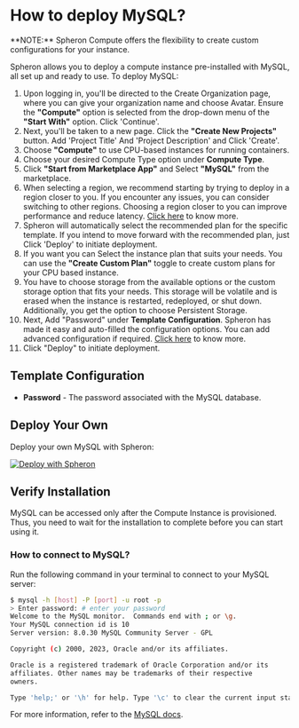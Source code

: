 
# How to deploy MySQL?

<VideoPlayer embedId="BPXAWdapvN0" />

<Callout type="info">
  **NOTE:** Spheron Compute offers the flexibility to create custom
  configurations for your instance.
</Callout>

Spheron allows you to deploy a compute instance pre-installed with MySQL, all set up and ready to use.
To deploy MySQL:

1. Upon logging in, you'll be directed to the Create Organization page, where you can give your organization name and choose Avatar. Ensure the **"Compute"** option is selected from the drop-down menu of the **"Start With"** option. Click 'Continue'. 
2. Next, you'll be taken to a new page. Click the **"Create New Projects"** button. Add 'Project Title' And 'Project Description' and Click 'Create'.
3. Choose **"Compute"** to use CPU-based instances for running containers.
4. Choose your desired Compute Type option under **Compute Type**.
5. Click **"Start from Marketplace App"** and Select **"MySQL"** from the marketplace.
6. When selecting a region, we recommend starting by trying to deploy in a region closer to you. If you encounter any issues, you can consider switching to other regions. Choosing a region closer to you can improve performance and reduce latency. [Click here](/compute/cluster/compute/#region) to know more.
7. Spheron will automatically select the recommended plan for the specific template. If you intend to move forward with the recommended plan, just Click 'Deploy' to initiate deployment.
8. If you want you can Select the instance plan that suits your needs. You can use the **"Create Custom Plan"** toggle to create custom plans for your CPU based instance.
9. You have to choose storage from the available options or the custom storage option that fits your needs. This storage will be volatile and is erased when the instance is restarted, redeployed, or shut down. Additionally, you get the option to choose Persistent Storage.
10. Next,  Add "Password" under **Template Configuration**. Spheron has made it easy and auto-filled the configuration options. You can add advanced configuration if required. [Click here](/compute/cluster/compute/#advance-configuration-1) to know more.
11. Click "Deploy" to initiate deployment.

## Template Configuration

- **Password** - The password associated with the MySQL database.

## Deploy Your Own

Deploy your own MySQL with Spheron:

[![Deploy with Spheron](https://bafybeihxqi3jlv6cy2ogh6jjljinntisolbspxcrbgykyv6e5xyzujl3aa.ipfs.sphn.link/spheron-deploy.svg)](https://app.spheron.network/#/compute/marketplace?template=MySQL)

## Verify Installation

MySQL can be accessed only after the Compute Instance is provisioned.
Thus, you need to wait for the installation to complete before you can start using it.

### How to connect to MySQL?

Run the following command in your terminal to connect to your MySQL server:

```sh
$ mysql -h [host] -P [port] -u root -p
> Enter password: # enter your password
Welcome to the MySQL monitor.  Commands end with ; or \g.
Your MySQL connection id is 10
Server version: 8.0.30 MySQL Community Server - GPL

Copyright (c) 2000, 2023, Oracle and/or its affiliates.

Oracle is a registered trademark of Oracle Corporation and/or its
affiliates. Other names may be trademarks of their respective
owners.

Type 'help;' or '\h' for help. Type '\c' to clear the current input statement.
```

For more information, refer to the [MySQL docs](https://dev.mysql.com/doc/refman/8.0/en/connecting.html).

<Navigation name="Deploy MySQL" />
